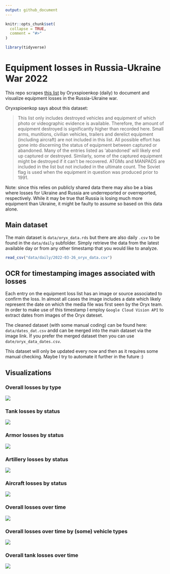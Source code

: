 ```yaml
---
output: github_document
---
```


<!-- README.md is generated from README.Rmd. Please edit that file -->

```r
knitr::opts_chunk$set(
  collapse = TRUE,
  comment = "#>"
)

library(tidyverse)
```

# Equipment losses in Russia-Ukraine War 2022

This repo scrapes [this list](https://www.oryxspioenkop.com/2022/02/attack-on-europe-documenting-equipment.html) by Oryxspioenkop (daily) to document and visualize equipment losses in the Russia-Ukraine war.

Oryxspioenkop says about this dataset:

> This list only includes destroyed vehicles and equipment of which photo or videographic evidence is available. Therefore, the amount of equipment destroyed is significantly higher than recorded here. Small arms, munitions, civilian vehicles, trailers and derelict equipment (including aircraft) are not included in this list. All possible effort has gone into discerning the status of equipment between captured or abandoned. Many of the entries listed as 'abandoned' will likely end up captured or destroyed. Similarly, some of the captured equipment might be destroyed if it can't be recovered. ATGMs and MANPADS are included in the list but not included in the ultimate count. The Soviet flag is used when the equipment in question was produced prior to 1991.

Note: since this relies on publicly shared data there may also be a bias where losses for Ukraine and Russia are underreported or overreported, respectively. While it may be true that Russia is losing much more equipment than Ukraine, it might be faulty to assume so based on this data alone.

## Main dataset

The main dataset is `data/oryx_data.rds` but there are also daily `.csv` to be found in the `data/daily` subfolder. Simply retrieve the data from the latest available day or from any other timestamp that you would like to analyze.

```r
read_csv("data/daily/2022-03-26_oryx_data.csv")
```

## OCR for timestamping images associated with losses

Each entry on the equipment loss list has an image or source associated to confirm the loss. In almost all cases the image includes a date which likely represent the date on which the media file was first seen by the Oryx team. In order to make use of this timestamp I employ `Google Cloud Vision API` to extract dates from images of the Oryx dateset.

The cleaned dataset (with some manual coding) can be found here: `data/dates_dat.csv` andd can be merged into the main dataset via the image link. If you prefer the merged dataset then you can use `date/oryx_data_dates.csv`.

This dataset will only be updated every now and then as it requires some manual checking. Maybe I try to automate it further in the future :)


## Visualizations

### Overall losses by type

![](img/overall_losses.png)

### Tank losses by status

![](img/tank_losses.png)

### Armor losses by status

![](img/armor_losses.png)

### Artillery losses by status

![](img/artillery_losses.png)

### Aircraft losses by status

![](img/aircraft_losses.png)

### Overall losses over time

![](img/overall_losses_time.png)

### Overall losses over time by (some) vehicle types

![](img/vehicle_losses_time.png)

### Overall tank losses over time

![](img/tank_losses_time.png)

